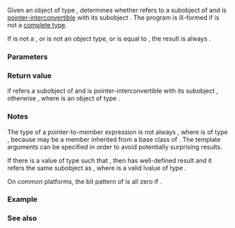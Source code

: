 {{cpp/title|is_pointer_interconvertible_with_class}}
{{cpp/meta/navbar}}
{{dcl begin}}
{{dcl header|type_traits}}
{{dcl|since=c++20|
template&lt; class S, class M &gt;
constexpr bool is_pointer_interconvertible_with_class( M S::* mp ) noexcept;
}}
{{dcl end}}

Given an object {{tt|s}} of type {{tt|S}}, determines whether {{c|s.*mp}} refers to a subobject of {{tt|s}} and {{tt|s}} is [[cpp/language/static_cast#pointer-interconvertible|pointer-interconvertible]] with its subobject {{c|s.*mp}}. The program is ill-formed if {{tt|S}} is not a [[cpp/language/type#Incomplete type|complete type]].

If {{tt|S}} is not a {{named req|StandardLayoutType}}, or {{tt|M}} is not an object type, or {{tt|mp}} is equal to {{c|nullptr}}, the result is always {{c|false}}.

===Parameters===
{{par begin}}
{{par|mp|a pointer-to-member to detect}}
{{par end}}

===Return value===
{{c|true}} if {{c|s.*mp}} refers a subobject of {{tt|s}} and {{tt|s}} is pointer-interconvertible with its subobject {{c|s.*mp}}, otherwise {{c|false}}, where {{tt|s}} is an object of type {{tt|S}}.

===Notes===
The type of a pointer-to-member expression {{c|&amp;S::m}} is not always {{c|M S::*}}, where {{tt|m}} is of type {{tt|M}}, because {{tt|m}} may be a member inherited from a base class of {{tt|S}}. The template arguments can be specified in order to avoid potentially surprising results.

If there is a value {{tt|mp}} of type {{c|M S::*}} such that {{c|1=std::is_pointer_interconvertible_with_class(mp) == true}}, then {{c|reinterpret_cast&lt;M&amp;&gt;(s)}} has well-defined result and it refers the same subobject as {{c|s.*mp}}, where {{tt|s}} is a valid lvalue of type {{tt|S}}.

On common platforms, the bit pattern of {{tt|mp}} is all zero if {{c|1=std::is_pointer_interconvertible_with_class(mp) == true}}.

{{feature test macro|__cpp_lib_is_pointer_interconvertible|value=201907L|std=C++20|Pointer-interconvertibility traits:
* {{lc|std::is_pointer_interconvertible_base_of}},
* {{tt|std::is_pointer_interconvertible_with_class}}}}

===Example===
{{example
|code=
#include &lt;type_traits&gt;

struct Foo { int x; };
struct Bar { int y; };

struct Baz : Foo, Bar {}; // not standard-layout

static_assert( not std::is_same_v&lt;decltype(&amp;Baz::x), int Baz::*&gt; );
static_assert( std::is_pointer_interconvertible_with_class(&amp;Baz::x) );
static_assert( not std::is_pointer_interconvertible_with_class&lt;Baz, int&gt;(&amp;Baz::x) );

int main() { }
}}

===See also===
{{dsc begin}}
{{dsc inc|cpp/types/dsc is_standard_layout}}
{{dsc inc|cpp/types/dsc is_member_object_pointer}}
{{dsc end}}

{{langlinks|es|ja|ru|zh}}